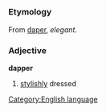 =={{en}}==
[[Category:English language]]
===Etymology===
From {{enm}} [[daper]], ''elegant''.
===Adjective===
'''dapper'''

#[[stylish]]ly dressed